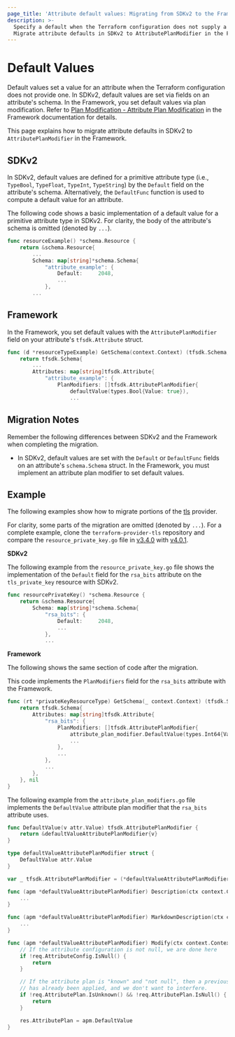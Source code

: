 ```yaml
---
page_title: 'Attribute default values: Migrating from SDKv2 to the Framework'
description: >-
  Specify a default when the Terraform configuration does not supply a value for attributes.
  Migrate attribute defaults in SDKv2 to AttributePlanModifier in the Framework.
---
```


# Default Values

Default values set a value for an attribute when the Terraform configuration does not provide one. In SDKv2, default
values are set via fields on an attribute's schema. In the Framework, you set default values via plan modification.
Refer to
[Plan Modification - Attribute Plan Modification](/plugin/framework/resources/plan-modification#attribute-plan-modification)
in the Framework documentation for details.

This page explains how to migrate attribute defaults in SDKv2 to `AttributePlanModifier` in the Framework.

## SDKv2

In SDKv2, default values are defined for a primitive attribute type (i.e., `TypeBool`, `TypeFloat`, `TypeInt`,
`TypeString`) by the `Default` field on the attribute's schema. Alternatively, the `DefaultFunc` function is used to
compute a default value for an attribute.

The following code shows a basic implementation of a default value for a primitive attribute type in SDKv2. For clarity,
the body of the attribute's schema is omitted (denoted by `...`).

```go
func resourceExample() *schema.Resource {
	return &schema.Resource{
 		...
        Schema: map[string]*schema.Schema{
            "attribute_example": {
				Default:     2048,
				...
			},
		...
```

## Framework

In the Framework, you set default values with the `AttributePlanModifier` field on your attribute's `tfsdk.Attribute`
struct.

```go
func (d *resourceTypeExample) GetSchema(context.Context) (tfsdk.Schema, diag.Diagnostics) {
	return tfsdk.Schema{
        ...
		Attributes: map[string]tfsdk.Attribute{
			"attribute_example": {
                PlanModifiers: []tfsdk.AttributePlanModifier{
	                defaultValue(types.Bool{Value: true}),
                    ...
```

## Migration Notes

Remember the following differences between SDKv2 and the Framework when completing the migration.

- In SDKv2, default values are set with the `Default` or `DefaultFunc` fields on an attribute's `schema.Schema` struct.
In the Framework, you must implement an attribute plan modifier to set default values.

## Example

The following examples show how to migrate portions of the [tls](https://github.com/hashicorp/terraform-provider-tls)
provider.

For clarity, some parts of the migration are omitted (denoted by `...`). For a complete example, clone the
`terraform-provider-tls` repository and compare the `resource_private_key.go` file in
[v3.4.0](https://github.com/hashicorp/terraform-provider-tls/blob/v3.4.0/internal/provider/resource_private_key.go) with
[v4.0.1](https://github.com/hashicorp/terraform-provider-tls/blob/v4.0.1/internal/provider/resource_private_key.go).

**SDKv2**

The following example from the `resource_private_key.go` file shows the implementation of the `Default` field for the
`rsa_bits` attribute on the `tls_private_key` resource with SDKv2.

```go
func resourcePrivateKey() *schema.Resource {
	return &schema.Resource{
		Schema: map[string]*schema.Schema{
			"rsa_bits": {
				Default:     2048,
				...
			},
			...
```

**Framework**

The following shows the same section of code after the migration.

This code implements the `PlanModifiers` field for the `rsa_bits` attribute with the Framework.

```go
func (rt *privateKeyResourceType) GetSchema(_ context.Context) (tfsdk.Schema, diag.Diagnostics) {
	return tfsdk.Schema{
		Attributes: map[string]tfsdk.Attribute{
			"rsa_bits": {
				PlanModifiers: []tfsdk.AttributePlanModifier{
					attribute_plan_modifier.DefaultValue(types.Int64{Value: 2048}),
					...
				},
				...
			},
			...
		},
	}, nil
}
```

The following example from the `attribute_plan_modifiers.go` file implements the `DefaultValue` attribute plan modifier
that the `rsa_bits` attribute uses.

```go
func DefaultValue(v attr.Value) tfsdk.AttributePlanModifier {
	return &defaultValueAttributePlanModifier{v}
}

type defaultValueAttributePlanModifier struct {
	DefaultValue attr.Value
}

var _ tfsdk.AttributePlanModifier = (*defaultValueAttributePlanModifier)(nil)

func (apm *defaultValueAttributePlanModifier) Description(ctx context.Context) string {
	...
}

func (apm *defaultValueAttributePlanModifier) MarkdownDescription(ctx context.Context) string {
	...
}

func (apm *defaultValueAttributePlanModifier) Modify(ctx context.Context, req tfsdk.ModifyAttributePlanRequest, res *tfsdk.ModifyAttributePlanResponse) {
	// If the attribute configuration is not null, we are done here
	if !req.AttributeConfig.IsNull() {
		return
	}

	// If the attribute plan is "known" and "not null", then a previous plan modifier in the sequence
	// has already been applied, and we don't want to interfere.
	if !req.AttributePlan.IsUnknown() && !req.AttributePlan.IsNull() {
		return
	}

	res.AttributePlan = apm.DefaultValue
}
```
